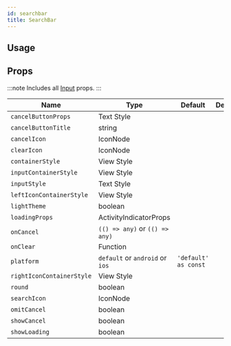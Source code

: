 ```yaml
---
id: searchbar
title: SearchBar
---
```



## Usage

<Usage />

## Props

:::note
Includes all [Input](input#props) props.
:::

<div class='table-responsive'>

| Name                      | Type                            | Default              | Description |
| ------------------------- | ------------------------------- | -------------------- | ----------- |
| `cancelButtonProps`       | Text Style                      |                      |             |
| `cancelButtonTitle`       | string                          |                      |             |
| `cancelIcon`              | IconNode                        |                      |             |
| `clearIcon`               | IconNode                        |                      |             |
| `containerStyle`          | View Style                      |                      |             |
| `inputContainerStyle`     | View Style                      |                      |             |
| `inputStyle`              | Text Style                      |                      |             |
| `leftIconContainerStyle`  | View Style                      |                      |             |
| `lightTheme`              | boolean                         |                      |             |
| `loadingProps`            | ActivityIndicatorProps          |                      |             |
| `onCancel`                | `(() => any)` or `(() => any)`  |                      |             |
| `onClear`                 | Function                        |                      |             |
| `platform`                | `default` or `android` or `ios` | `'default' as const` |             |
| `rightIconContainerStyle` | View Style                      |                      |             |
| `round`                   | boolean                         |                      |             |
| `searchIcon`              | IconNode                        |                      |             |
| `omitCancel`              | boolean                         |                      |             |
| `showCancel`              | boolean                         |                      |             |
| `showLoading`             | boolean                         |                      |             |

</div>
